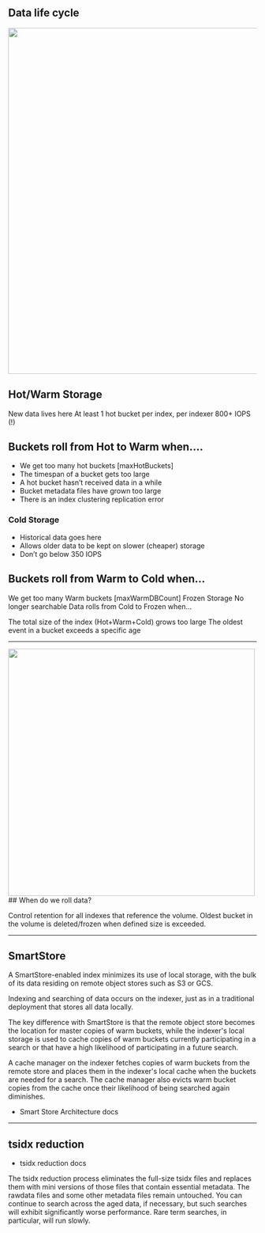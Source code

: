 
## Data life cycle 

<img src="/static/app/splunk4champions2/images/hot_warm1.png" width="700" />

## Hot/Warm Storage
New data lives here
At least 1 hot bucket per index, per indexer
800+ IOPS (!)

## Buckets roll from Hot to Warm when....
* We get too many hot buckets [maxHotBuckets]
* The timespan of a bucket gets too large
* A hot bucket hasn’t received data in a while
* Bucket metadata files have grown too large
* There is an index clustering replication error

### Cold Storage
* Historical data goes here
* Allows older data to be kept on slower (cheaper) storage
* Don’t go below 350 IOPS

## Buckets roll from Warm to Cold when...

We get too many Warm buckets [maxWarmDBCount]
Frozen Storage
No longer searchable
Data rolls from Cold to Frozen when...

The total size of the index (Hot+Warm+Cold) grows too large
The oldest event in a bucket exceeds a specific age

----


<img src="/static/app/splunk4champions2/images/hot_warm2.png" width="500" />
## When do we roll data?

Control retention for all indexes that reference the volume. Oldest bucket in the volume is deleted/frozen when defined size is exceeded.

---
## SmartStore

A SmartStore-enabled index minimizes its use of local storage, with the bulk of its data residing on remote object stores such as S3 or GCS.

Indexing and searching of data occurs on the indexer, just as in a traditional deployment that stores all data locally.

The key difference with SmartStore is that the remote object store becomes the location for master copies of warm buckets, while the indexer's local storage is used to cache copies of warm buckets currently participating in a search or that have a high likelihood of participating in a future search.

A cache manager on the indexer fetches copies of warm buckets from the remote store and places them in the indexer's local cache when the buckets are needed for a search. The cache manager also evicts warm bucket copies from the cache once their likelihood of being searched again diminishes.
* <Link to="https://docs.splunk.com/Documentation/Splunk/latest/Indexer/SmartStorearchitecture" openInNewContext>Smart Store Architecture docs </Link>

____
## tsidx reduction
* <Link to="https://docs.splunk.com/Documentation/Splunk/latest/Indexer/Reducetsidxdiskusage" openInNewContext>tsidx reduction docs</Link>

The tsidx reduction process eliminates the full-size tsidx files and replaces them with mini versions of those files that contain essential metadata. 
The rawdata files and some other metadata files remain untouched. You can continue to search across the aged data, if necessary, but such searches will exhibit significantly worse performance. Rare term searches, in particular, will run slowly.